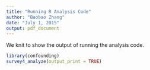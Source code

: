 ```yaml
---
title: "Running R Analysis Code"
author: "Baobao Zhang"
date: "July 1, 2015"
output: pdf_document
---
```


We knit to show the output of running the analysis code.

```r
library(confounding)
survey4_analyze(output_print = TRUE)
```
